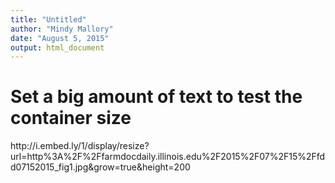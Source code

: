 ```yaml
---
title: "Untitled"
author: "Mindy Mallory"
date: "August 5, 2015"
output: html_document
---
```


# Set a big amount of text to test the container size




http://i.embed.ly/1/display/resize?url=http%3A%2F%2Ffarmdocdaily.illinois.edu%2F2015%2F07%2F15%2Ffdd07152015_fig1.jpg&grow=true&height=200